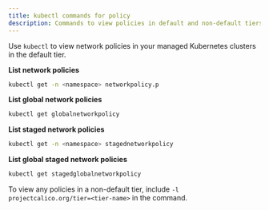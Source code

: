 ```yaml
---
title: kubectl commands for policy
description: Commands to view policies in default and non-default tiers.
---
```


Use `kubectl` to view network policies in your managed Kubernetes clusters in the default tier.

**List network policies**
    
```bash
kubectl get -n <namespace> networkpolicy.p
```

**List global network policies**
    
```bash
kubectl get globalnetworkpolicy
```

**List staged network policies**
    
```bash
kubectl get -n <namespace> stagednetworkpolicy
```

**List global staged network policies**

```bash
kubectl get stagedglobalnetworkpolicy
```
To view any policies in a non-default tier, include `-l projectcalico.org/tier=<tier-name>` in the command.
